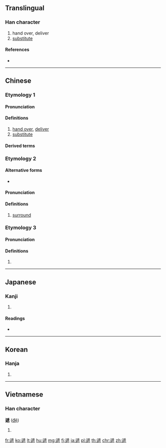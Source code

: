 {{character info/new}}
{{also|递|逓}}
==Translingual==
{{Han simplified forms|遞|逓|递}}
===Han character===
{{Han char|rn=162|rad=辵|as=10|sn=14|four=32301|canj=YHYU}}

# hand over, deliver
# [[substitute]]

====References====
* {{Han ref|kx=1263.100|dkj=39045|dj=1757.130|hdz=63872.080|uh=905E|ud=36958|bh=BBBC|bd=48060}}

----

==Chinese==
{{zh-forms|t2=逓|t3=遆|s=递}}

===Etymology 1===

====Pronunciation====
{{zh-pron
|m=dì
|c=dai6
|h=pfs=
|md=
|mn=
|w=
|mc=y
|oc=y
|cat=v
}}

====Definitions====
{{zh-hanzi}}

# [[hand over]], [[deliver]]
# [[substitute]]

====Derived terms====
{{der5
| {{zh-l|一遞}}
| {{zh-l|一遞裡}}
| {{zh-l|偷貓遞狗}}
| {{zh-l|傳遞}}
| {{zh-l|呈遞}}
| {{zh-l|報酬遞減定律}}
| {{zh-l|嬗遞}}
| {{zh-l|寄遞}}
| {{zh-l|層遞}}
| {{zh-l|快遞}}
| {{zh-l|急腳遞}}
| {{zh-l|急遞鋪}}
| {{zh-l|投遞}}
| {{zh-l|投遞員}}
| {{zh-l|搬脣遞舌}}
| {{zh-l|更遞}}
| {{zh-l|流遞}}
| {{zh-l|演遞}}
| {{zh-l|火遞}}
| {{zh-l|短遞}}
| {{zh-l|總包寄遞}}
| {{zh-l|衰遞}}
| {{zh-l|輪遞}}
| {{zh-l|迢遞}}
| {{zh-l|速遞}}
| {{zh-l|遞交}}
| {{zh-l|遞來}}
| {{zh-l|遞加}}
| {{zh-l|遞包袱}}
| {{zh-l|遞化}}
| {{zh-l|遞呈紙}}
| {{zh-l|遞回}}
| {{zh-l|遞增}}
| {{zh-l|遞嬗}}
| {{zh-l|遞局}}
| {{zh-l|遞延}}
| {{zh-l|遞手貨}}
| {{zh-l|遞散}}
| {{zh-l|遞昇}}
| {{zh-l|遞春}}
| {{zh-l|遞服務}}
| {{zh-l|遞次}}
| {{zh-l|遞歸}}
| {{zh-l|遞流}}
| {{zh-l|遞減}}
| {{zh-l|遞盤}}
| {{zh-l|遞眼色}}
| {{zh-l|遞系詞}}
| {{zh-l|遞興}}
| {{zh-l|遞衰}}
| {{zh-l|遞補}}
| {{zh-l|遞解}}
| {{zh-l|遞訓}}
| {{zh-l|遞變}}
| {{zh-l|遞述}}
| {{zh-l|遞送}}
| {{zh-l|遞遞}}
| {{zh-l|遞鋪}}
| {{zh-l|遞鍾}}
| {{zh-l|遞降}}
| {{zh-l|遞降解}}
| {{zh-l|郵遞}}
| {{zh-l|郵遞員}}
| {{zh-l|配遞}}
| {{zh-l|鋪遞}}
| {{zh-l|關山迢遞}}
| {{zh-l|飛遞}}
| {{zh-l|馬遞}}
| {{zh-l|驛遞}}
}}

===Etymology 2===

====Alternative forms====
* {{zh-l|遰}}

====Pronunciation====
{{zh-pron
|m=dài
|c=daai3
|cat=v
}}

====Definitions====
{{zh-hanzi}}

# [[surround]]

===Etymology 3===

====Pronunciation====
{{zh-pron
|c=sai6
|cat=v
}}

====Definitions====
{{zh-hanzi}}

# {{alternative form of|逝|lang=zh}}

----

==Japanese==

===Kanji===
{{ja-kanji|grade=|rs=辵10}}

# {{defn|lang=ja|sort=辵10}}

====Readings====
* {{ja-readings|on=[[てい]] (tei)|kun=[[たがいに]] (tagaini), [[かわる]] (kawaru)}}

----

==Korean==

===Hanja===
{{ko-hanja|hangeul=체|eumhun=갈마들 체 (kalmadeul chye)|rv=che|mr=ch'e|y=chey}}

# {{defn|lang=ko|sort=辵10}}

----

==Vietnamese==

===Han character===
'''遞''' ([[đệ]])

# {{defn|lang=vi}}

[[fr:遞]]
[[ko:遞]]
[[lt:遞]]
[[hu:遞]]
[[mg:遞]]
[[fj:遞]]
[[ja:遞]]
[[pl:遞]]
[[th:遞]]
[[chr:遞]]
[[zh:遞]]